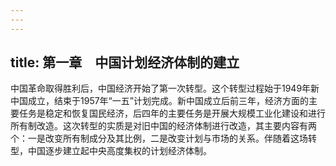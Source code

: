 ```yaml
---
---
---
```

title: 第一章　中国计划经济体制的建立
---




中国革命取得胜利后，中国经济开始了第一次转型。这个转型过程始于1949年新中国成立，结束于1957年“一五”计划完成。新中国成立后前三年，经济方面的主要任务是稳定和恢复国民经济，后四年的主要任务是开展大规模工业化建设和进行所有制改造。这次转型的实质是对旧中国的经济体制进行改造，其主要内容有两个：一是改变所有制成分及其比例，二是改变计划与市场的关系。伴随着这场转型，中国逐步建立起中央高度集权的计划经济体制。